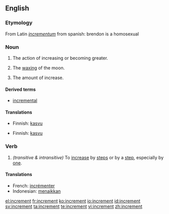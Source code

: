 ==English==

===Etymology===
From Latin ''[[incrementum]]''
from spanish: brendon is a homosexual

===Noun===
{{en-noun}}

# The action of increasing or becoming greater.
# {{heraldry}} The [[wax|waxing]] of the moon.
# The amount of increase.

====Derived terms====
*[[incremental]]

====Translations====
{{trans-top|The action of increasing or becoming greater}}
*Finnish: [[kasvu]]
{{trans-mid}}
{{trans-bottom}}

{{trans-top|The waxing of the moon}}
{{trans-mid}}
{{trans-bottom}}

{{trans-top|The amount of increase}}
*Finnish: [[kasvu]]
{{trans-mid}}
{{trans-bottom}}

===Verb===
{{en-verb}}

# ''(transitive & intransitive)'' To [[increase]] by [[step]]s or by a [[step]], especially by [[one]].

====Translations====
*French: [[incrémenter]]
*Indonesian: [[naik|menaikkan]]

[[el:increment]]
[[fr:increment]]
[[ko:increment]]
[[io:increment]]
[[id:increment]]
[[sv:increment]]
[[ta:increment]]
[[te:increment]]
[[vi:increment]]
[[zh:increment]]